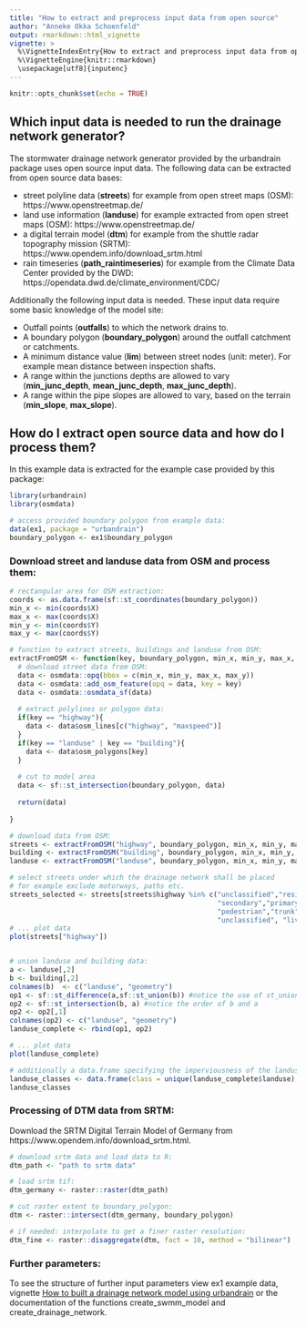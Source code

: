 ```yaml
---
title: "How to extract and preprocess input data from open source"
author: "Anneke Okka Schoenfeld"
output: rmarkdown::html_vignette
vignette: >
  %\VignetteIndexEntry{How to extract and preprocess input data from open source}
  %\VignetteEngine{knitr::rmarkdown}
  \usepackage[utf8]{inputenc}
---
```


```r
knitr::opts_chunk$set(echo = TRUE)
```

## Which input data is needed to run the drainage network generator?

The stormwater drainage network generator provided by the urbandrain package uses open source input data. The following data can be extracted from open source data bases:

- street polyline data (**streets**) for example from open street maps (OSM): https://www.openstreetmap.de/
- land use information (**landuse**) for example extracted from open street maps (OSM): https://www.openstreetmap.de/
- a digital terrain model (**dtm**) for example from the shuttle radar topography mission (SRTM): https://www.opendem.info/download_srtm.html
- rain timeseries (**path_raintimeseries**) for example from the Climate Data Center provided by the DWD: https://opendata.dwd.de/climate_environment/CDC/

Additionally the following input data is needed. These input data require some basic knowledge of the model site:

- Outfall points (**outfalls**) to which the network drains to.
- A boundary polygon (**boundary_polygon**) around the outfall catchment or catchments.
- A minimum distance value (**lim**) between street nodes (unit: meter). For example mean distance between inspection shafts.
- A range within the junctions depths are allowed to vary (**min_junc_depth**, **mean_junc_depth**, **max_junc_depth**).
- A range within the pipe slopes are allowed to vary, based on the terrain (**min_slope**, **max_slope**).


## How do I extract open source data and how do I process them?
In this example data is extracted for the example case provided by this package:

```r
library(urbandrain)
library(osmdata)

# access provided boundary polygon from example data:
data(ex1, package = "urbandrain")
boundary_polygon <- ex1$boundary_polygon

```

### Download street and landuse data from OSM and process them:

```r
# rectangular area for OSM extraction:
coords <- as.data.frame(sf::st_coordinates(boundary_polygon))
min_x <- min(coords$X)
max_x <- max(coords$X)
min_y <- min(coords$Y)
max_y <- max(coords$Y)

# function to extract streets, buildings and landuse from OSM:
extractFromOSM <- function(key, boundary_polygon, min_x, min_y, max_x, max_y){
  # download street data from OSM:
  data <- osmdata::opq(bbox = c(min_x, min_y, max_x, max_y))
  data <- osmdata::add_osm_feature(opq = data, key = key)
  data <- osmdata::osmdata_sf(data)
  
  # extract polylines or polygon data:
  if(key == "highway"){
    data <- data$osm_lines[c("highway", "maxspeed")]
  }
  if(key == "landuse" | key == "building"){
    data <- data$osm_polygons[key]
  }
  
  # cut to model area
  data <- sf::st_intersection(boundary_polygon, data)
  
  return(data)
  
}

# download data from OSM:
streets <- extractFromOSM("highway", boundary_polygon, min_x, min_y, max_x, max_y)
building <- extractFromOSM("building", boundary_polygon, min_x, min_y, max_x, max_y)
landuse <- extractFromOSM("landuse", boundary_polygon, min_x, min_y, max_x, max_y)

# select streets under which the drainage network shall be placed
# for example exclude motorways, paths etc.
streets_selected <- streets[streets$highway %in% c("unclassified","residential","tertiary",
                                                   "secondary","primary",
                                                   "pedestrian","trunk",
                                                   "unclassified", "living_street"),]
# ... plot data
plot(streets["highway"])


# union landuse and building data:
a <- landuse[,2]
b <- building[,2]
colnames(b)  <- c("landuse", "geometry")
op1 <- sf::st_difference(a,sf::st_union(b)) #notice the use of st_union()
op2 <- sf::st_intersection(b, a) #notice the order of b and a
op2 <- op2[,1]
colnames(op2) <- c("landuse", "geometry")
landuse_complete <- rbind(op1, op2)

# ... plot data
plot(landuse_complete)

# additionally a data.frame specifying the imperviousness of the landuse classes is needed, for example:
landuse_classes <- data.frame(class = unique(landuse_complete$landuse), imperviousness = c(0.5,0,0,1,1))
landuse_classes

```

### Processing of DTM data from SRTM:
Download the SRTM Digital Terrain Model of Germany from https://www.opendem.info/download_srtm.html.

```r
# download srtm data and load data to R:
dtm_path <- "path to srtm data"

# load srtm tif:
dtm_germany <- raster::raster(dtm_path)

# cut raster extent to boundary_polygon:
dtm <- raster::intersect(dtm_germany, boundary_polygon)

# if needed: interpolate to get a finer raster resolution:
dtm_fine <- raster::disaggregate(dtm, fact = 10, method = "bilinear")


```

### Further parameters:
To see the structure of further input parameters view ex1 example data, vignette [How to built a drainage network model using urbandrain](How_to_built_a_drainage_network_model_using_urbandrain.html) or the documentation of the functions create_swmm_model and create_drainage_network.
